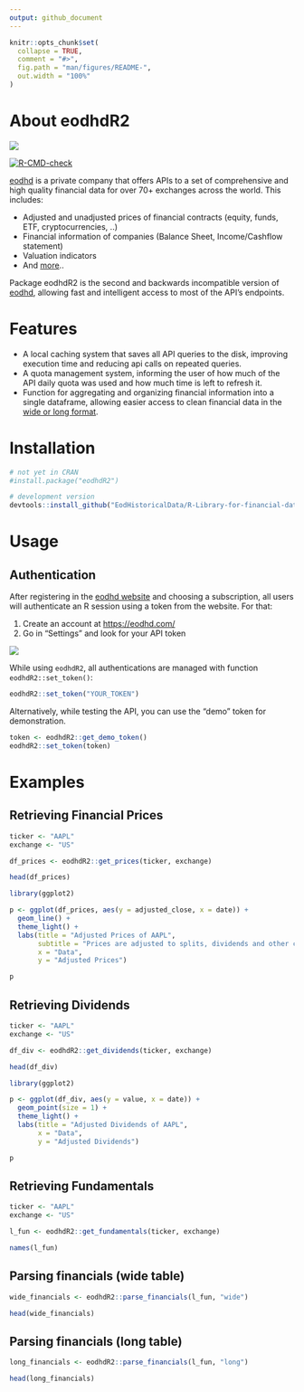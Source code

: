 ```yaml
---
output: github_document
---
```


<!-- README.md is generated from README.Rmd. Please edit that file -->

```r
knitr::opts_chunk$set(
  collapse = TRUE,
  comment = "#>",
  fig.path = "man/figures/README-",
  out.width = "100%"
)
```

# About eodhdR2

![](inst/extdata/figs/website-eodhd.png)

<!-- badges: start -->
[![R-CMD-check](https://github.com/EodHistoricalData/R-Library-for-financial-data-2024/actions/workflows/R-CMD-check.yaml/badge.svg)](https://github.com/EodHistoricalData/R-Library-for-financial-data-2024/actions/workflows/R-CMD-check.yaml)
<!-- badges: end -->

[eodhd](https://eodhd.com/) is a private company that offers APIs to a set of comprehensive and high quality financial data for over 70+ exchanges across the world. This includes:

* Adjusted and unadjusted prices of financial contracts (equity, funds, ETF, cryptocurrencies, ..)
* Financial information of companies (Balance Sheet, Income/Cashflow statement)
* Valuation indicators
* And [more](https://eodhd.com/)..

Package eodhdR2 is the second and backwards incompatible version of [eodhd](https://github.com/EodHistoricalData/EODHD-APIs-R-Financial-Library), allowing fast and intelligent access to most of the API's endpoints. 


# Features

- A local caching system that saves all API queries to the disk, improving execution time and reducing api calls on repeated queries.
- A quota management system, informing the user of how much of the API daily quota was used and how much time is left to refresh it.
- Function for aggregating and organizing financial information into a single dataframe, allowing easier access to clean financial data in the [wide or long format](https://libguides.princeton.edu/R-reshape#:~:text=A%20dataset%20can%20be%20written,repeat%20in%20the%20first%20column.&text=We%20can%20see%20that%20in,value%20in%20the%20first%20column).


# Installation

```r
# not yet in CRAN
#install.package("eodhdR2")

# development version
devtools::install_github("EodHistoricalData/R-Library-for-financial-data-2024")
```


# Usage

## Authentication

After registering in the [eodhd website](https://eodhd.com/) and choosing a subscription, all users will authenticate an R session using a token from the website. For that:

1) Create an account at [https://eodhd.com/](https://eodhd.com/)
2) Go in "Settings" and look for your API token

![](inst/extdata/figs/token.png)

While using `eodhdR2`, all authentications are managed with function `eodhdR2::set_token()`:

```r
eodhdR2::set_token("YOUR_TOKEN")
```

Alternatively, while testing the API, you can use the "demo" token for demonstration.

```r
token <- eodhdR2::get_demo_token()
eodhdR2::set_token(token)
```

# Examples

## Retrieving Financial Prices

```r
ticker <- "AAPL"
exchange <- "US"

df_prices <- eodhdR2::get_prices(ticker, exchange)

head(df_prices)
```

```r
library(ggplot2)

p <- ggplot(df_prices, aes(y = adjusted_close, x = date)) + 
  geom_line() + 
  theme_light() + 
  labs(title = "Adjusted Prices of AAPL",
       subtitle = "Prices are adjusted to splits, dividends and other corporate events",
       x = "Data",
       y = "Adjusted Prices")

p
```

## Retrieving Dividends

```r
ticker <- "AAPL"
exchange <- "US"

df_div <- eodhdR2::get_dividends(ticker, exchange)

head(df_div)
```

```r
library(ggplot2)

p <- ggplot(df_div, aes(y = value, x = date)) + 
  geom_point(size = 1) + 
  theme_light() + 
  labs(title = "Adjusted Dividends of AAPL",
       x = "Data",
       y = "Adjusted Dividends")

p
```

## Retrieving Fundamentals

```r
ticker <- "AAPL"
exchange <- "US"

l_fun <- eodhdR2::get_fundamentals(ticker, exchange)

names(l_fun)
```


## Parsing financials (wide table)

```r
wide_financials <- eodhdR2::parse_financials(l_fun, "wide")

head(wide_financials)
```


## Parsing financials (long table)

```r
long_financials <- eodhdR2::parse_financials(l_fun, "long")

head(long_financials)
```
